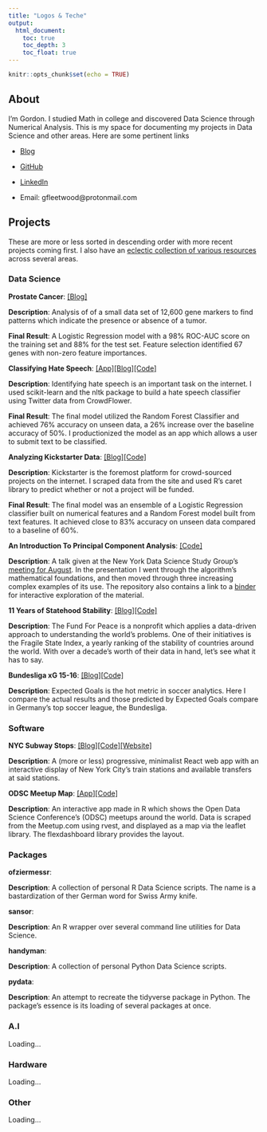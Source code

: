 ```yaml
---
title: "Logos & Teche"
output:
  html_document:
    toc: true
    toc_depth: 3
    toc_float: true
---
```


```r
knitr::opts_chunk$set(echo = TRUE)
```

## About

I’m Gordon. I studied Math in college and discovered Data Science through Numerical Analysis. This is my space for documenting my projects in Data Science and other areas. Here are some pertinent links

* [Blog](https://medium.com/@gorafle)

* [GitHub](https://github.com/gfleetwood)

* [LinkedIn](https://www.linkedin.com/in/gfleetwood/)

* Email: gfleetwood@protonmail.com

## Projects

These are more or less sorted in descending order with more recent projects coming first. I also have an [eclectic collection of various resources](https://gfleetwood.github.io/noted-resources/) across several areas.

### Data Science

**Prostate Cancer**: [[Blog]](https://github.com/gfleetwood/prostate-cancer/blob/master/reports/prostate_cancer.md)

**Description**: Analysis of of a small data set of 12,600 gene markers to find patterns which indicate the presence or absence of a tumor. 

**Final Result**: A Logistic Regression model with a 98% ROC-AUC score on the training set and 88% for the test set. Feature selection identified 67 genes with non-zero feature importances.

**Classifying Hate Speech**: [[App]](gordon.pythonanywhere.com)[[Blog]](https://www.opendatascience.com/blog/identifying-hate-speech/)[[Code]](https://github.com/gfleetwood/crowd-flower-hate-speech)

**Description**: Identifying hate speech is an important task on the internet. I used scikit-learn and the nltk package to build a hate speech classifier using Twitter data from CrowdFlower.

**Final Result**: The final model utilized the Random Forest Classifier and achieved 76% accuracy on unseen data, a 26% increase over the baseline accuracy of 50%. I productionized the model as an app which allows a user to submit text to be classified.

**Analyzing Kickstarter Data**: [[Blog]](http://blog.nycdatascience.com/students-work/scraping-kickstarter/)[[Code]](https://github.com/gfleetwood/nyc-data-science-academy/tree/master/scraping_kickstarter)

**Description**: Kickstarter is the foremost platform for crowd-sourced projects on the internet. I scraped data from the site and used R's caret library to predict whether or not a project will be funded. 

**Final Result**: The final model was an ensemble of a Logistic Regression classifier built on numerical features and a Random Forest model built from text features. It achieved close to 83% accuracy on unseen data compared to a baseline of 60%.

**An Introduction To Principal Component Analysis**: [[Code]](https://github.com/gfleetwood/pca_presentation)

**Description**: A talk given at the New York Data Science Study Group's [meeting for August](http://www.meetup.com/NYC-Data-Science-Study-Group/events/227860773/). In the presentation I went through the algorithm's mathematical foundations, and then
moved through three increasing complex examples of its use. The repository also contains a link to a [binder](http://mybinder.org/) for interactive exploration of the material.

**11 Years of Statehood Stability**: [[Blog]](http://rpubs.com/gfleetwood/statehood-stability)[[Code]](https://github.com/gfleetwood/data-science-projects-collection/tree/master/fragile_states)

**Description**: The Fund For Peace is a nonprofit which applies a data-driven approach to understanding the world's problems. One of their initiatives is the Fragile State Index, a yearly ranking of the stability of countries around the world. With over a decade’s worth of their data in hand, let’s see what it has to say.

**Bundesliga xG 15-16**: [[Blog]](http://rpubs.com/gfleetwood/bundes-15-16-xg)[[Code]](https://github.com/gfleetwood/soccer-analytics/tree/master/bundesliga_xg)

**Description**: Expected Goals is the hot metric in soccer analytics. Here I compare the actual results and those predicted by Expected Goals compare in Germany's top soccer league, the Bundesliga.

### Software

**NYC Subway Stops**: [[Blog]](https://medium.com/@gorafle/scratching-a-subway-itch-part-1-2af4e43a54aa)[[Code]](https://github.com/gfleetwood/nyc-subway-stops)[[Website]](https://amazing-beaver-77613f.netlify.com)

**Description**: A (more or less) progressive, minimalist React web app with an interactive display of New York City's train stations and available transfers at said stations.

**ODSC Meetup Map**: [[App]](https://gfleetwood.shinyapps.io/odsc_meetup_map/)[[Code]](https://github.com/OpenDataScienceConference/meetup-map)

**Description**: An interactive app made in R which shows the Open Data Science Conference's (ODSC) meetups around the world. Data is scraped from the Meetup.com using rvest, and displayed as a map via the leaflet library. The flexdashboard library provides the layout.

### Packages

**ofziermessr**:

**Description**: A collection of personal R Data Science scripts. The name is a bastardization of ther German word for Swiss Army knife.

**sansor**:

**Description**: An R wrapper over several command line utilities for Data Science.

**handyman**:

**Description**: A collection of personal Python Data Science scripts.

**pydata**:

**Description**: An attempt to recreate the tidyverse package in Python. The package's essence is its loading of several packages at once.

### A.I

Loading...

### Hardware

Loading...

### Other

Loading...
